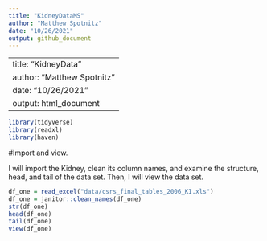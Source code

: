 ```yaml
---
title: "KidneyDataMS"
author: "Matthew Spotnitz"
date: "10/26/2021"
output: github_document
---
```


---
title: "KidneyData"
author: "Matthew Spotnitz"
date: "10/26/2021"
output: html_document
---

```r
library(tidyverse)
library(readxl)
library(haven)
```

#Import and view.

I will import the Kidney, clean its column names, and examine the structure, head, and tail of the data set. Then, I will view the data set.
```r
df_one = read_excel("data/csrs_final_tables_2006_KI.xls")
df_one = janitor::clean_names(df_one)
str(df_one)
head(df_one)
tail(df_one)
view(df_one)
```
